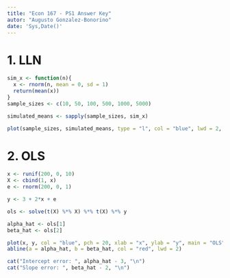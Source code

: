 ```yaml
---
title: "Econ 167 - PS1 Answer Key"
autor: "Augusto Gonzalez-Bonorino"
date: 'Sys,Date()'
---
```



# 1. LLN

```r

sim_x <- function(n){
  x <- rnorm(n, mean = 0, sd = 1)
  return(mean(x))
}
sample_sizes <- c(10, 50, 100, 500, 1000, 5000)

simulated_means <- sapply(sample_sizes, sim_x)

plot(sample_sizes, simulated_means, type = "l", col = "blue", lwd = 2, xlab = "Sample Size", ylab = "Sample Mean", main = "Law of Large Numbers")
```

# 2. OLS

```r
x <- runif(200, 0, 10)
X <- cbind(1, x)
e <- rnorm(200, 0, 1)

y <- 3 + 2*x + e

ols <- solve(t(X) %*% X) %*% t(X) %*% y

alpha_hat <- ols[1]
beta_hat <- ols[2]

plot(x, y, col = "blue", pch = 20, xlab = "x", ylab = "y", main = "OLS")
abline(a = alpha_hat, b = beta_hat, col = "red", lwd = 2)

cat("Intercept error: ", alpha_hat - 3, "\n")
cat("Slope error: ", beta_hat - 2, "\n")
```

